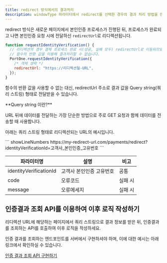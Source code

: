 ```yaml
---
title: redirect 방식에서의 결과처리
description: windowType 파라미터에서 redirect를 선택한 경우의 결과 처리 방법을 안내합니다.
---
```



redirect 방식은 새로운 페이지에서 본인인증 프로세스가 진행된 뒤, 프로세스가 완료되고 나면 본인인증 요청 시에 전달하신 `redirectUrl`로 리디렉션됩니다.

```javascript
function requestIdentityVerification() {
  // 리디렉션의 경우 결제 프로세스 완료 시(성공, 실패 모두) redirectUrl로 이동되므로
  // 함수의 반환 값을 이용해 결과처리할 수 없습니다.
  PortOne.requestIdentityVerification({
    /* 객체 생략 */
    redirectUrl: "https://리디렉션될-URL",
  });
}
```

함수의 반환 값을 사용할 수 없는 대신, redirectUrl 주소로 결과 값을 Query string(쿼리 스트링) 형태로 전달받을 수 있습니다.

<Hint style="info">
  **Query string 이란?**

URL 뒤에 데이터를 전달하는 가장 단순한 방법으로 주로 GET 요청과 함께 데이터를 전송할 때 사용합니다.

</Hint>

아래는 쿼리 스트링 형태로 리디렉션되는 URL의 예시입니다.

<Tabs>
  <Tab title="프로세스 완료 (실패 포함)">
    ``` showLineNumbers
    https://my-redirect-url.com/payments/redirect?
    identityVerificationId=고객사_본인인증_고유번호
    ```

  </Tab>
</Tabs>

| 파라미터명               | 설명                     | 비고    |
| ------------------------ | ------------------------ | ------- |
| identityVerificationId | 고객사 본인인증 고유번호 | 공통    |
| code                     | 오류코드                 | 실패 시 |
| message                  | 오류메세지               | 실패 시 |

## 인증결과 조회 API를 이용하여 이후 로직 작성하기

리디렉션 URL에 해당하는 페이지에서 쿼리 스트링으로 결과 정보를 받은 뒤, 인증결과를 조회하는 API를 호출하여 이후 로직을 작성하세요.

인증 결과를 조회하는 엔드포인트를 서버에서 구현하셔야 하며, 이에 대한 예시는 아래 링크에서 확인하실 수 있습니다.

[인증 결과 조회 API 구현하기](../4)
